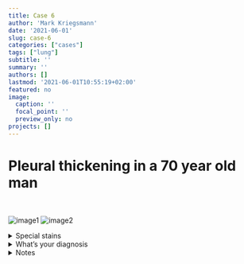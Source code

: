 ```yaml
---
title: Case 6
author: 'Mark Kriegsmann'
date: '2021-06-01'
slug: case-6
categories: ["cases"]
tags: ["lung"]
subtitle: ''
summary: ''
authors: []
lastmod: '2021-06-01T10:55:19+02:00'
featured: no
image:
  caption: ''
  focal_point: ''
  preview_only: no
projects: []
---
```



# Pleural thickening in a 70 year old man
<br>


![image1](/case6/0.5x_he.png)
![image2](/case6/10x_he.png)

<details close>

<summary>Special stains</summary>
<br>

EVG

![](/case6/10x_evg.png)

</details>


<details close>

<summary>What's your diagnosis</summary>
<br>
Pleuroparenchymal Fibroelastosis (PPFE)

</details>


<details close>

<summary>Notes</summary>
<br>


**Definion:** Idiopathic form of PPFE considered a form of idiopathic interstitial pneumonia <br>
<br>
**Epidemiology and Localization:** <br> Wide age range (20-80)<br> Males and Females equally affected <br> Upper lobes predominantly affected
<br><br>
**Microscopy:** <br> Subpleural dense fibroelastosis.
<br><br>
**Therapy and Prognosis:** <br> Diverse outcome of idiopathic form, some progress rapidly and require transplantation, others show slow progression over decades. <br>  
**References:** <br>https://pubmed.ncbi.nlm.nih.gov/31425665/ <br> https://journals.sagepub.com/doi/10.1177/1479973119867945?icid=int.sj-abstract.similar-articles.2 <br> https://www.ncbi.nlm.nih.gov/pmc/articles/PMC6685112/


</details>